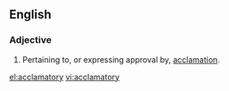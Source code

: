 ==English==

===Adjective===
{{infl|en|adjective}}

#Pertaining to, or expressing approval by, [[acclamation]].

[[el:acclamatory]]
[[vi:acclamatory]]
